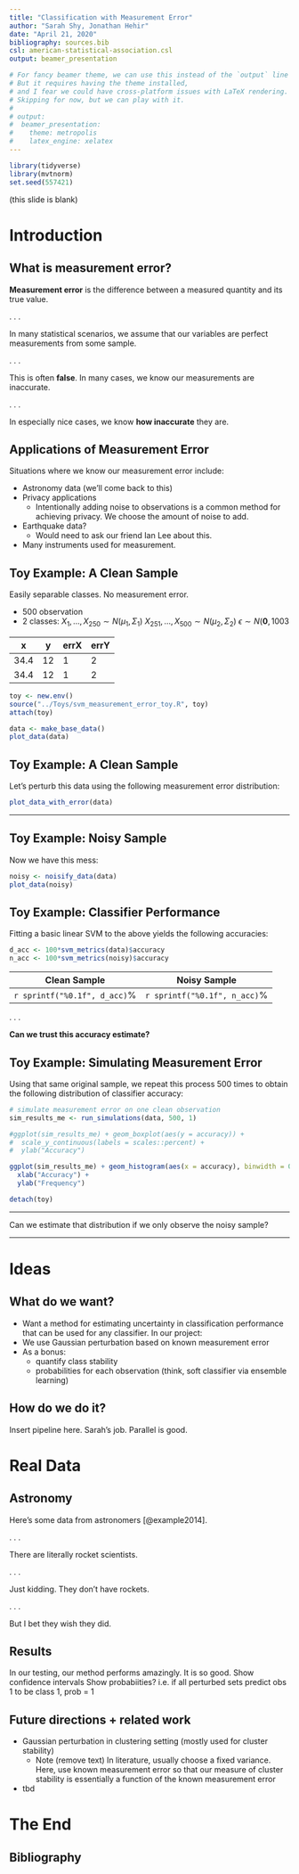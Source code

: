 ```yaml
---
title: "Classification with Measurement Error"
author: "Sarah Shy, Jonathan Hehir"
date: "April 21, 2020"
bibliography: sources.bib
csl: american-statistical-association.csl
output: beamer_presentation

# For fancy beamer theme, we can use this instead of the `output` line above.
# But it requires having the theme installed,
# and I fear we could have cross-platform issues with LaTeX rendering.
# Skipping for now, but we can play with it.
#
# output:
#  beamer_presentation:
#    theme: metropolis
#    latex_engine: xelatex
---
```


```r
library(tidyverse)
library(mvtnorm)
set.seed(557421)
```

(this slide is blank)

# Introduction

## What is measurement error?

**Measurement error** is the difference between a measured quantity and its true value.

. . .

In many statistical scenarios, we assume that our variables are perfect measurements from some sample.

. . .

This is often **false**. In many cases, we know our measurements are inaccurate.

. . .

In especially nice cases, we know **how inaccurate** they are.

## Applications of Measurement Error

Situations where we know our measurement error include:

- Astronomy data (we'll come back to this)
- Privacy applications
  - Intentionally adding noise to observations is a common method for achieving privacy. We choose the amount of noise to add.
- Earthquake data?
  - Would need to ask our friend Ian Lee about this.
- Many instruments used for measurement.

## Toy Example: A Clean Sample

Easily separable classes. No measurement error.

- 500 observation
- 2 classes:
$X_1, \dots, X_250 \sim N(\mu_1, \Sigma_1)$
$X_251, \dots, X_500 \sim N(\mu_2, \Sigma_2)$
$\epsilon \sim N(\mathbf0, 1 0 0 3$

x | y | errX | errY
---- | ---- | ---- | ----
34.4 | 12 | 1 | 2
34.4 | 12 | 1 | 2


```r
toy <- new.env()
source("../Toys/svm_measurement_error_toy.R", toy)
attach(toy)

data <- make_base_data()
plot_data(data)
```

## Toy Example: A Clean Sample

Let's perturb this data using the following measurement error distribution:

```r
plot_data_with_error(data)
```

---

## Toy Example: Noisy Sample

Now we have this mess:

```r
noisy <- noisify_data(data)
plot_data(noisy)
```

## Toy Example: Classifier Performance

Fitting a basic linear SVM to the above yields the following accuracies:

```r
d_acc <- 100*svm_metrics(data)$accuracy
n_acc <- 100*svm_metrics(noisy)$accuracy
```

Clean Sample | Noisy Sample
-------------|----------------
`r sprintf("%0.1f", d_acc)`% | `r sprintf("%0.1f", n_acc)`%

. . .

**Can we trust this accuracy estimate?**

## Toy Example: Simulating Measurement Error

Using that same original sample, we repeat this process 500 times to obtain the following distribution of classifier accuracy:

```r
# simulate measurement error on one clean observation
sim_results_me <- run_simulations(data, 500, 1)

#ggplot(sim_results_me) + geom_boxplot(aes(y = accuracy)) +
#  scale_y_continuous(labels = scales::percent) +
#  ylab("Accuracy")

ggplot(sim_results_me) + geom_histogram(aes(x = accuracy), binwidth = 0.01, color = "#000000", fill= "#ffaa33") +
  xlab("Accuracy") +
  ylab("Frequency")

detach(toy)
```

---

\LARGE Can we estimate that distribution if we only observe the noisy sample?

---

<!-- add box plots here -->

<!-- add plot of 500 SVM boundaries -->

<!-- add plot of P(class 1) estimated from ensemble of 500 SVMs, ROFL -->


# Ideas

## What do we want?

- Want a method for estimating uncertainty in classification performance that can be used for any classifier.
In our project:
- We use Gaussian perturbation based on known measurement error
- As a bonus:
  - quantify class stability
  - probabilities for each observation (think, soft classifier via ensemble learning)

## How do we do it?

Insert pipeline here. Sarah's job. Parallel is good.

# Real Data

## Astronomy

Here's some data from astronomers [@example2014].

. . .

There are literally rocket scientists.

. . .

Just kidding. They don't have rockets.

. . .

But I bet they wish they did.

## Results

In our testing, our method performs amazingly. It is so good.
Show confidence intervals
Show probabiities? i.e. if all perturbed sets predict obs 1 to be class 1, prob = 1

<!--
var(sim_results$accuracy)
var(sim_results_noisy$accuracy)


-->

## Future directions + related work
- Gaussian perturbation in clustering setting (mostly used for cluster stability)
  - Note (remove text) In literature, usually choose a fixed variance. Here, use known measurement error so that our measure of cluster stability is essentially a function of the known measurement error
- tbd

# The End

## Bibliography

\fontsize{7}{7}\selectfont
